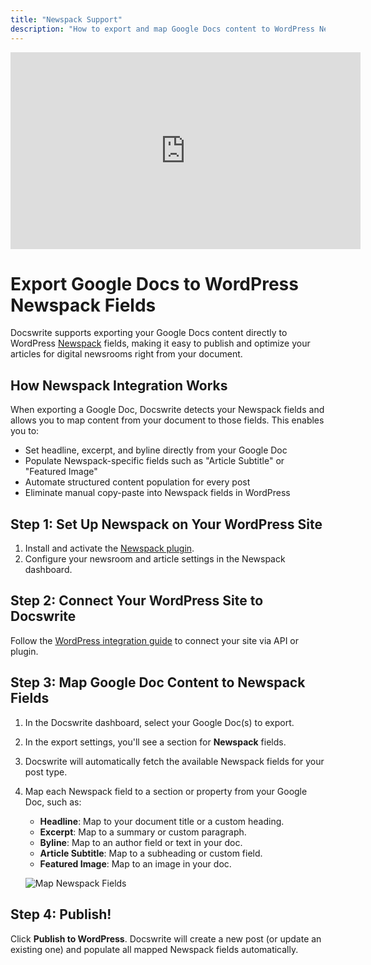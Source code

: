 ```yaml
---
title: "Newspack Support"
description: "How to export and map Google Docs content to WordPress Newspack fields using Docswrite."
---
```


<iframe
  width="560"
  height="315"
  src="https://www.youtube.com/embed/5ZIflshHOXs"
  title="YouTube video player"
  frameborder="0"
  allow="accelerometer; autoplay; clipboard-write; encrypted-media; gyroscope; picture-in-picture"
  allowfullscreen
></iframe>

# Export Google Docs to WordPress Newspack Fields

Docswrite supports exporting your Google Docs content directly to WordPress [Newspack](https://newspack.blog/) fields, making it easy to publish and optimize your articles for digital newsrooms right from your document.

## How Newspack Integration Works

When exporting a Google Doc, Docswrite detects your Newspack fields and allows you to map content from your document to those fields. This enables you to:

- Set headline, excerpt, and byline directly from your Google Doc
- Populate Newspack-specific fields such as "Article Subtitle" or "Featured Image"
- Automate structured content population for every post
- Eliminate manual copy-paste into Newspack fields in WordPress

## Step 1: Set Up Newspack on Your WordPress Site

1. Install and activate the [Newspack plugin](https://wordpress.org/plugins/newspack-plugin/).
2. Configure your newsroom and article settings in the Newspack dashboard.

## Step 2: Connect Your WordPress Site to Docswrite

Follow the [WordPress integration guide](/integrations/wordpress/api) to connect your site via API or plugin.

## Step 3: Map Google Doc Content to Newspack Fields

1. In the Docswrite dashboard, select your Google Doc(s) to export.
2. In the export settings, you'll see a section for **Newspack** fields.
3. Docswrite will automatically fetch the available Newspack fields for your post type.
4. Map each Newspack field to a section or property from your Google Doc, such as:

   - **Headline**: Map to your document title or a custom heading.
   - **Excerpt**: Map to a summary or custom paragraph.
   - **Byline**: Map to an author field or text in your doc.
   - **Article Subtitle**: Map to a subheading or custom field.
   - **Featured Image**: Map to an image in your doc.

   ![Map Newspack Fields](/images/new/dashboard/newspack.png)

## Step 4: Publish!

Click **Publish to WordPress**. Docswrite will create a new post (or update an existing one) and populate all mapped Newspack fields automatically.
